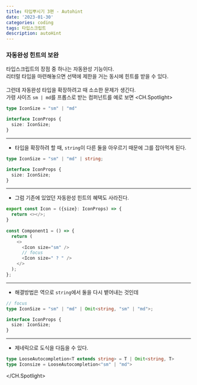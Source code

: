 ```yaml
---
title: 타입뿌시기 3편 - Autohint
date: '2023-01-30'
categories: coding
tags: 타입스크립트
description: autoHint
---
```


### 자동완성 힌트의 보완

타입스크립트의 장점 중 하나는 자동완성 기능이다.  
리터럴 타입을 마련해놓으면 선택에 제한을 거는 동시에 힌트를 받을 수 있다.  
<br/>
그런데 자동완성 타입을 확장하려고 때 소소한 문제가 생긴다.  
가령 사이즈 `sm | md`를 프롭스로 받는 컴퍼넌트를 예로 보면
<CH.Spotlight>
```ts index.ts
type IconSize = "sm" | "md"

interface IconProps {
  size: IconSize;
}
```
---
- 타입을 확장하려 할 때, `string`이 다른 둘을 아우르기 때문에 그를 잡아먹게 된다.
```ts index.ts focus=1[17:36] mark=1[31:36]
type IconSize = "sm" | "md" | string;

interface IconProps {
  size: IconSize;
}
```
---
- 그럼 기존에 있었던 자동완성 힌트의 혜택도 사라진다.
```ts result.tsx
export const Icon = ({size}: IconProps) => {
  return <></>;
}
  
const Component1 = () => {
  return (
    <>
      <Icon size="sm" />
      // focus
      <Icon size=" ? " />
    </>  
  );
};
```
---
- 해결방법은 역으로 `string`에서 둘을 다시 뱉어내는 것인데
```ts index.ts
// focus
type IconSize = "sm" | "md" | Omit<string, "sm" | "md">;

interface IconProps {
  size: IconSize;
}
```
---
- 제네릭으로 도식을 다듬을 수 있다.
```ts index.ts
type LooseAutocompletion<T extends string> = T | Omit<string, T> 
type Iconsize = LooseAutocompletion<"sm" | "md">
```
</CH.Spotlight>
